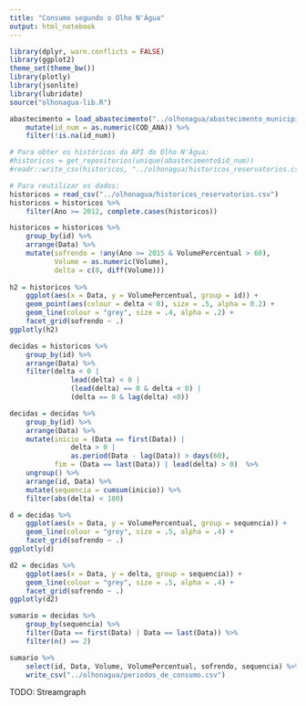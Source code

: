 ```yaml
---
title: "Consumo segundo o Olho N'Água"
output: html_notebook
---
```


```r
library(dplyr, warn.conflicts = FALSE)
library(ggplot2)
theme_set(theme_bw())
library(plotly)
library(jsonlite)
library(lubridate)
source("olhonagua-lib.R")
```


```r
abastecimento = load_abastecimento("../olhonagua/abastecimento_municipio.csv") %>% 
    mutate(id_num = as.numeric(COD_ANA)) %>% 
    filter(!is.na(id_num)) 

# Para obter os históricos da API do Olho N'Água:
#historicos = get_repositorios(unique(abastecimento$id_num))
#readr::write_csv(historicos, "../olhonagua/historicos_reservatorios.csv")

# Para reutilizar os dados:
historicos = read_csv("../olhonagua/historicos_reservatorios.csv")
historicos = historicos %>% 
    filter(Ano >= 2012, complete.cases(historicos))
```

```r
historicos = historicos %>% 
    group_by(id) %>% 
    arrange(Data) %>% 
    mutate(sofrendo = !any(Ano >= 2015 & VolumePercentual > 60), 
           Volume = as.numeric(Volume),
           delta = c(0, diff(Volume))) 
    
h2 = historicos %>% 
    ggplot(aes(x = Data, y = VolumePercentual, group = id)) + 
    geom_point(aes(colour = delta < 0), size = .5, alpha = 0.2) + 
    geom_line(colour = "grey", size = .4, alpha = .2) + 
    facet_grid(sofrendo ~ .)
ggplotly(h2)
```

```r
decidas = historicos %>% 
    group_by(id) %>% 
    arrange(Data) %>% 
    filter(delta < 0 | 
               lead(delta) < 0 | 
               (lead(delta) == 0 & delta < 0) | 
               (delta == 0 & lag(delta) <0)) 

decidas = decidas %>% 
    group_by(id) %>% 
    arrange(Data) %>% 
    mutate(inicio = (Data == first(Data)) | 
               delta > 0 |  
               as.period(Data - lag(Data)) > days(60), 
           fim = (Data == last(Data)) | lead(delta) > 0)  %>% 
    ungroup() %>% 
    arrange(id, Data) %>% 
    mutate(sequencia = cumsum(inicio)) %>% 
    filter(abs(delta) < 100)

d = decidas %>% 
    ggplot(aes(x = Data, y = VolumePercentual, group = sequencia)) + 
    geom_line(colour = "grey", size = .5, alpha = .4) + 
    facet_grid(sofrendo ~ .)
ggplotly(d)

d2 = decidas %>% 
    ggplot(aes(x = Data, y = delta, group = sequencia)) + 
    geom_line(colour = "grey", size = .5, alpha = .4) + 
    facet_grid(sofrendo ~ .)
ggplotly(d2)
```

```r
sumario = decidas %>% 
    group_by(sequencia) %>% 
    filter(Data == first(Data) | Data == last(Data)) %>% 
    filter(n() == 2)

sumario %>% 
    select(id, Data, Volume, VolumePercentual, sofrendo, sequencia) %>% 
    write_csv("../olhonagua/periodos_de_consumo.csv")
```


TODO: Streamgraph

```r

```

